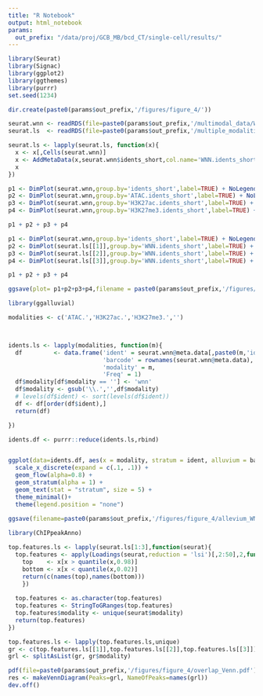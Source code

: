 ```yaml
---
title: "R Notebook"
output: html_notebook
params:
  out_prefix: "/data/proj/GCB_MB/bcd_CT/single-cell/results/"
---
```



```r
library(Seurat)
library(Signac)
library(ggplot2)
library(ggthemes)
library(purrr)
set.seed(1234)

dir.create(paste0(params$out_prefix,'/figures/figure_4/'))
```

```r
seurat.wnn <- readRDS(file=paste0(params$out_prefix,'/multimodal_data/WNN/seurat/Seurat_object_WNN.Rds'))
seurat.ls  <- readRDS(file=paste0(params$out_prefix,'/multiple_modalities/ATAC_H3K27ac_H3K27me3/seurat_multimodal/peaks/Seurat_object.Rds'))

seurat.ls <- lapply(seurat.ls, function(x){
  x <- x[,Cells(seurat.wnn)]
  x <- AddMetaData(x,seurat.wnn$idents_short,col.name='WNN.idents_short')
  x
})

p1 <- DimPlot(seurat.wnn,group.by='idents_short',label=TRUE) + NoLegend() + ggtitle("WNN")
p2 <- DimPlot(seurat.wnn,group.by='ATAC.idents_short',label=TRUE) + NoLegend() + ggtitle("ATAC-seq")
p3 <- DimPlot(seurat.wnn,group.by='H3K27ac.idents_short',label=TRUE) + NoLegend() + ggtitle("H3K27ac")
p4 <- DimPlot(seurat.wnn,group.by='H3K27me3.idents_short',label=TRUE) + NoLegend() + ggtitle("H3K27me3")

p1 + p2 + p3 + p4 

p1 <- DimPlot(seurat.wnn,group.by='idents_short',label=TRUE) + NoLegend() + ggtitle("WNN")
p2 <- DimPlot(seurat.ls[[1]],group.by='WNN.idents_short',label=TRUE) + NoLegend() + ggtitle("ATAC-seq")
p3 <- DimPlot(seurat.ls[[2]],group.by='WNN.idents_short',label=TRUE) + NoLegend() + ggtitle("H3K27ac")
p4 <- DimPlot(seurat.ls[[3]],group.by='WNN.idents_short',label=TRUE) + NoLegend() + ggtitle("H3K27me3")

p1 + p2 + p3 + p4 

ggsave(plot= p1+p2+p3+p4,filename = paste0(params$out_prefix,'/figures/figure_4/WNN_UMAP.pdf'),width=12,height=12)

```

```r
library(ggalluvial)

modalities <- c('ATAC.','H3K27ac.','H3K27me3.','')



idents.ls <- lapply(modalities, function(m){
  df         <- data.frame('ident' = seurat.wnn@meta.data[,paste0(m,'idents_short')],
                           'barcode' = rownames(seurat.wnn@meta.data),
                           'modality' = m,
                           'Freq' = 1)
  df$modality[df$modality == ''] <- 'wnn'
  df$modality <- gsub('\\.','',df$modality)
  # levels(df$ident) <- sort(levels(df$ident))
  df <- df[order(df$ident),]
  return(df)

})

idents.df <- purrr::reduce(idents.ls,rbind)


ggplot(data=idents.df, aes(x = modality, stratum = ident, alluvium = barcode, y = Freq, fill = ident, label = ident)) +
  scale_x_discrete(expand = c(.1, .1)) +
  geom_flow(alpha=0.8) +
  geom_stratum(alpha = 1) +
  geom_text(stat = "stratum", size = 5) +
  theme_minimal()+
  theme(legend.position = "none") 
 
ggsave(filename=paste0(params$out_prefix,'/figures/figure_4/allevium_WNN.pdf'),width=10,height=14)
```
```r
library(ChIPpeakAnno)

top.features.ls <- lapply(seurat.ls[1:3],function(seurat){
  top.features <- apply(Loadings(seurat,reduction = 'lsi')[,2:50],2,function(x){
    top    <- x[x > quantile(x,0.98)]
    bottom <- x[x < quantile(x,0.02)]
    return(c(names(top),names(bottom)))
    })
  
  top.features <- as.character(top.features)
  top.features <- StringToGRanges(top.features)
  top.features$modality <- unique(seurat$modality)
  return(top.features)
})

top.features.ls <- lapply(top.features.ls,unique)
gr <- c(top.features.ls[[1]],top.features.ls[[2]],top.features.ls[[3]])
grl <- splitAsList(gr, gr$modality)

pdf(file=paste0(params$out_prefix,'/figures/figure_4/overlap_Venn.pdf'),width = 5,height = 5)
res <- makeVennDiagram(Peaks=grl, NameOfPeaks=names(grl))
dev.off()



```









